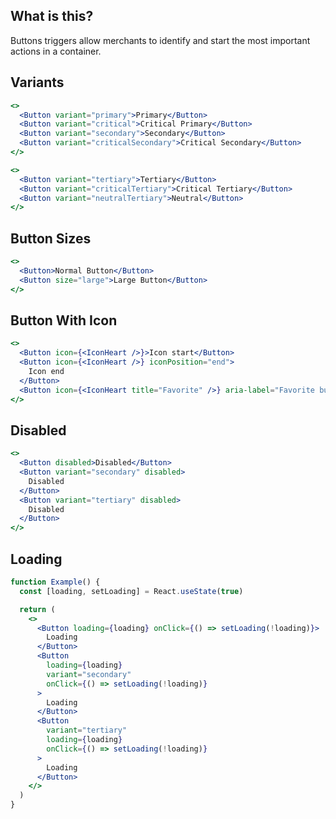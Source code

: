 
<IntroSection>

## What is this?

Buttons triggers allow merchants to identify and start the most important actions in a container.

</IntroSection>

<Section>

## Variants

```jsx live layout=grid columnsCount=2 rowsCount=2
<>
  <Button variant="primary">Primary</Button>
  <Button variant="critical">Critical Primary</Button>
  <Button variant="secondary">Secondary</Button>
  <Button variant="criticalSecondary">Critical Secondary</Button>
</>
```

```jsx live layout=grid columnsCount=3 rowsCount=1
<>
  <Button variant="tertiary">Tertiary</Button>
  <Button variant="criticalTertiary">Critical Tertiary</Button>
  <Button variant="neutralTertiary">Neutral</Button>
</>
```

</Section>

<Section>

## Button Sizes

```jsx live layout=grid columnsCount=2 rowsCount=1
<>
  <Button>Normal Button</Button>
  <Button size="large">Large Button</Button>
</>
```

</Section>

<Section>

## Button With Icon

```jsx live layout=grid columnsCount=3 rowsCount=1
<>
  <Button icon={<IconHeart />}>Icon start</Button>
  <Button icon={<IconHeart />} iconPosition="end">
    Icon end
  </Button>
  <Button icon={<IconHeart title="Favorite" />} aria-label="Favorite button" />
</>
```

</Section>

<Section>

## Disabled

```jsx live layout=grid columnsCount=3 rowsCount=1
<>
  <Button disabled>Disabled</Button>
  <Button variant="secondary" disabled>
    Disabled
  </Button>
  <Button variant="tertiary" disabled>
    Disabled
  </Button>
</>
```

</Section>

<Section>

## Loading

```jsx live layout=grid columnsCount=3 rowsCount=1
function Example() {
  const [loading, setLoading] = React.useState(true)

  return (
    <>
      <Button loading={loading} onClick={() => setLoading(!loading)}>
        Loading
      </Button>
      <Button
        loading={loading}
        variant="secondary"
        onClick={() => setLoading(!loading)}
      >
        Loading
      </Button>
      <Button
        variant="tertiary"
        loading={loading}
        onClick={() => setLoading(!loading)}
      >
        Loading
      </Button>
    </>
  )
}
```

</Section>
